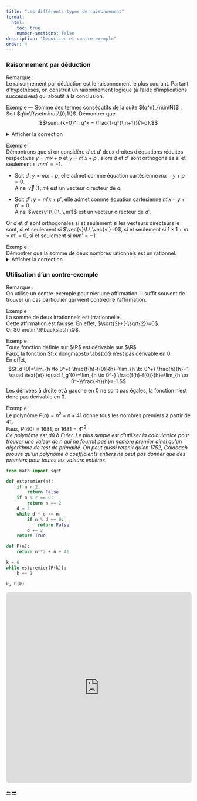 ```yaml
---
title: "Les différents types de raisonnement"
format:
  html:
    toc: true
    number-sections: false
description: "Déduction et contre exemple"
order: 4
---
```



### Raisonnement par déduction

::: {.bloc .rem}
<span class="bloc-titre">Remarque : </span><br>
Le raisonnement par déduction est le raisonnement le plus courant. Partant d'hypothèses, on construit un raisonnement logique (à l'aide d'implications successives) qui aboutit à la conclusion.
:::

::: {.bloc .ex}
<span class="bloc-titre">Exemple — Somme des termes consécutifs de la suite $(q^n)_{n\in\N}$ : </span><br>
Soit $q\in\R\setminus\{0;1\}$. Démontrer que
$$\sum_{k=0}^n q^k = \frac{1-q^{\,n+1}}{1-q}.$$

<details class="bloc cor"><summary>Afficher la correction</summary>
Soit
$$S=\sum_{k=0}^n q^k = q^0+q^1+\dots +q^{n}.$$
Alors
$$qS= \sum_{k=0}^n q^{k+1} = q^1+q^2+\dots +q^{n+1}.$$
Ainsi,
$$
S(1-q)= S-qS = \sum_{k=0}^n q^k - \sum_{k=0}^n q^{k+1}
=  q^0+q^1+\dots +q^{n} - ( q^1+q^2+\dots +q^{n+1}) = 1-q^{n+1},
$$
d'où
$$S = \frac{1-q^{\,n+1}}{1-q}.$$
</details>
:::

::: {.bloc .ex}
<span class="bloc-titre">Exemple : </span><br>
Démontrons que si on considère $d$ et $d'$ deux droites d'équations réduites respectives $y=mx+p$ et $y=m'x+p'$, alors $d$ et $d'$ sont orthogonales si et seulement si $mm'=-1$.

- Soit $d\,:\, y=mx+p$, elle admet comme équation cartésienne $mx-y+p=0$.  
  Ainsi $\vec{v}\,(1\,;\,m)$ est un vecteur directeur de $d$.

- Soit $d'\,:\, y=m'x+p'$, elle admet comme équation cartésienne $m'x-y+p'=0$.  
  Ainsi $\vec{v'}\,(1\,;\,m')$ est un vecteur directeur de $d'$.

Or $d$ et $d'$ sont orthogonales si et seulement si les vecteurs directeurs le sont, si et seulement si $\vec{v}\!.\,\vec{v'}=0$, si et seulement si $1 \times 1 + m \times m' = 0$, si et seulement si $mm'=-1$.
:::

::: {.bloc .ex}
<span class="bloc-titre">Exemple : </span><br>
Démontrer que la somme de deux nombres rationnels est un rationnel.  
<details class="bloc cor"><summary>Afficher la correction</summary>
Soient $a=\dfrac{p}{q}$ avec $p \in \Z$ et $q \in \N^*$, et $b=\dfrac{r}{s}$ avec $r \in \Z$ et $s \in \N^*$.  
Alors
$$a+b=\frac{p}{q}+\frac{r}{s}=\frac{ps+qr}{qs}.$$
Or
$$(q,s\in \N^* \Longrightarrow qs\in \N^*) \quad \text{et} \quad (p,r\in \Z,\ q,s\in \N^* \Longrightarrow ps+qr\in \Z).$$
On en déduit alors que $a+b$ s'écrit comme le quotient d'un élément de $\Z$ par un élément de $\N^*$, donc c'est un rationnel.
</details>
:::


### Utilisation d'un contre-exemple

::: {.bloc .rem}
<span class="bloc-titre">Remarque : </span><br>
On utilise un contre-exemple pour nier une affirmation. Il suffit souvent de trouver un cas particulier qui vient contredire l'affirmation.
:::

::: {.bloc .ex}
<span class="bloc-titre">Exemple : </span><br>
La somme de deux irrationnels est irrationnelle.  
Cette affirmation est fausse. En effet, $\sqrt{2}+(-\sqrt{2})=0$.  
Or $0 \notin \R\backslash \Q$.
:::

::: {.bloc .ex}
<span class="bloc-titre">Exemple : </span><br>
Toute fonction définie sur $\R$ est dérivable sur $\R$.  
Faux, la fonction $f:x \longmapsto \abs{x}$ n'est pas dérivable en $0$.  
En effet,
$$f_d'(0)=\lim_{h \to 0^+} \frac{f(h)-f(0)}{h}=\lim_{h \to 0^+} \frac{h}{h}=1
\quad \text{et} \quad
f_g'(0)=\lim_{h \to 0^-} \frac{f(h)-f(0)}{h}=\lim_{h \to 0^-}\frac{-h}{h}=-1.$$
Les dérivées à droite et à gauche en $0$ ne sont pas égales, la fonction n'est donc pas dérivable en $0$.
:::

::: {.bloc .ex}
<span class="bloc-titre">Exemple : </span><br>
Le polynôme $P(n)=n^2+n+41$ donne tous les nombres premiers à partir de $41$.  
Faux, $P(40)=1681$, or $1681=41^2$.  
<em>Ce polynôme est dû à Euler. Le plus simple est d'utiliser la calculatrice pour trouver une valeur de $n$ qui ne fournit pas un nombre premier ainsi qu'un algorithme de test de primalité. On peut aussi retenir qu'en 1752, Goldbach prouve qu'un polynôme à coefficients entiers ne peut pas donner que des premiers pour toutes les valeurs entières.</em>
:::


```python
from math import sqrt

def estpremier(n):
    if n < 2:
        return False
    if n % 2 == 0:
        return n == 2
    d = 3
    while d * d <= n:
        if n % d == 0:
            return False
        d += 2
    return True
```

```python
def P(n):
    return n**2 + n + 41

k = 0
while estpremier(P(k)):
    k += 1

k, P(k)
```
<iframe
  src="https://console.basthon.fr/"
  width="100%"
  height="520"
  style="border:1px solid #ddd;border-radius:8px"
  loading="lazy">
</iframe>




<div class="nav-pages">
  <a class="prev" href="quantificateurs.html">⬅️</a>
  <a class="next" href="disjonctions.html">➡️</a>
</div>
